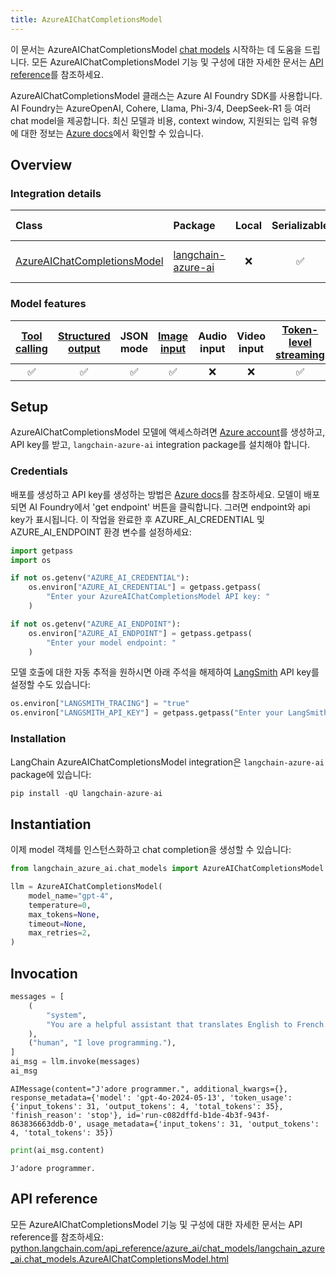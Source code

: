 ```yaml
---
title: AzureAIChatCompletionsModel
---
```


이 문서는 AzureAIChatCompletionsModel [chat models](/oss/langchain/models) 시작하는 데 도움을 드립니다. 모든 AzureAIChatCompletionsModel 기능 및 구성에 대한 자세한 문서는 [API reference](https://python.langchain.com/api_reference/azure_ai/chat_models/langchain_azure_ai.chat_models.AzureAIChatCompletionsModel.html)를 참조하세요.

AzureAIChatCompletionsModel 클래스는 Azure AI Foundry SDK를 사용합니다. AI Foundry는 AzureOpenAI, Cohere, Llama, Phi-3/4, DeepSeek-R1 등 여러 chat model을 제공합니다. 최신 모델과 비용, context window, 지원되는 입력 유형에 대한 정보는 [Azure docs](https://learn.microsoft.com/azure/ai-studio/how-to/model-catalog-overview)에서 확인할 수 있습니다.

## Overview

### Integration details

| Class | Package | Local | Serializable | [JS support](https://v03.api.js.langchain.com/classes/_langchain_openai.AzureChatOpenAI.html) | Downloads | Version |
| :--- | :--- | :---: | :---: |  :---: | :---: | :---: |
| [AzureAIChatCompletionsModel](https://python.langchain.com/api_reference/azure_ai/chat_models/langchain_azure_ai.chat_models.AzureAIChatCompletionsModel.html) | [langchain-azure-ai](https://python.langchain.com/api_reference/langchain_azure_ai/index.html) | ❌ | ✅ | ✅ | ![PyPI - Downloads](https://img.shields.io/pypi/dm/langchain-azure-ai?style=flat-square&label=%20) | ![PyPI - Version](https://img.shields.io/pypi/v/langchain-azure-ai?style=flat-square&label=%20) |

### Model features

| [Tool calling](/oss/langchain/tools) | [Structured output](/oss/langchain/structured-output) | JSON mode | [Image input](/oss/langchain/messages#multimodal) | Audio input | Video input | [Token-level streaming](/oss/langchain/streaming/) | Native async | [Token usage](/oss/langchain/models#token-usage) | [Logprobs](/oss/langchain/models#log-probabilities) |
| :---: | :---: | :---: | :---: |  :---: | :---: | :---: | :---: | :---: | :---: |
| ✅ | ✅ | ✅ | ✅ | ❌ | ❌ | ✅ | ✅ | ✅ | ✅|

## Setup

AzureAIChatCompletionsModel 모델에 액세스하려면 [Azure account](https://azure.microsoft.com/pricing/purchase-options/azure-account)를 생성하고, API key를 받고, `langchain-azure-ai` integration package를 설치해야 합니다.

### Credentials

배포를 생성하고 API key를 생성하는 방법은 [Azure docs](https://learn.microsoft.com/en-us/azure/ai-studio/how-to/develop/sdk-overview?tabs=sync&pivots=programming-language-python)를 참조하세요. 모델이 배포되면 AI Foundry에서 'get endpoint' 버튼을 클릭합니다. 그러면 endpoint와 api key가 표시됩니다. 이 작업을 완료한 후 AZURE_AI_CREDENTIAL 및 AZURE_AI_ENDPOINT 환경 변수를 설정하세요:

```python
import getpass
import os

if not os.getenv("AZURE_AI_CREDENTIAL"):
    os.environ["AZURE_AI_CREDENTIAL"] = getpass.getpass(
        "Enter your AzureAIChatCompletionsModel API key: "
    )

if not os.getenv("AZURE_AI_ENDPOINT"):
    os.environ["AZURE_AI_ENDPOINT"] = getpass.getpass(
        "Enter your model endpoint: "
    )
```

모델 호출에 대한 자동 추적을 원하시면 아래 주석을 해제하여 [LangSmith](https://docs.smith.langchain.com/) API key를 설정할 수도 있습니다:

```python
os.environ["LANGSMITH_TRACING"] = "true"
os.environ["LANGSMITH_API_KEY"] = getpass.getpass("Enter your LangSmith API key: ")
```

### Installation

LangChain AzureAIChatCompletionsModel integration은 `langchain-azure-ai` package에 있습니다:

```python
pip install -qU langchain-azure-ai
```

## Instantiation

이제 model 객체를 인스턴스화하고 chat completion을 생성할 수 있습니다:

```python
from langchain_azure_ai.chat_models import AzureAIChatCompletionsModel

llm = AzureAIChatCompletionsModel(
    model_name="gpt-4",
    temperature=0,
    max_tokens=None,
    timeout=None,
    max_retries=2,
)
```

## Invocation

```python
messages = [
    (
        "system",
        "You are a helpful assistant that translates English to French. Translate the user sentence.",
    ),
    ("human", "I love programming."),
]
ai_msg = llm.invoke(messages)
ai_msg
```

```output
AIMessage(content="J'adore programmer.", additional_kwargs={}, response_metadata={'model': 'gpt-4o-2024-05-13', 'token_usage': {'input_tokens': 31, 'output_tokens': 4, 'total_tokens': 35}, 'finish_reason': 'stop'}, id='run-c082dffd-b1de-4b3f-943f-863836663ddb-0', usage_metadata={'input_tokens': 31, 'output_tokens': 4, 'total_tokens': 35})
```

```python
print(ai_msg.content)
```

```output
J'adore programmer.
```

## API reference

모든 AzureAIChatCompletionsModel 기능 및 구성에 대한 자세한 문서는 API reference를 참조하세요: [python.langchain.com/api_reference/azure_ai/chat_models/langchain_azure_ai.chat_models.AzureAIChatCompletionsModel.html](https://python.langchain.com/api_reference/azure_ai/chat_models/langchain_azure_ai.chat_models.AzureAIChatCompletionsModel.html)